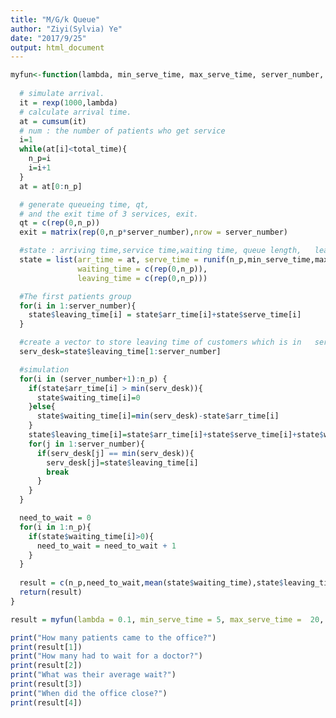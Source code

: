 ```yaml
---
title: "M/G/k Queue"
author: "Ziyi(Sylvia) Ye"
date: "2017/9/25"
output: html_document
---
```


```r
myfun<-function(lambda, min_serve_time, max_serve_time, server_number, total_time){
  
  # simulate arrival.
  it = rexp(1000,lambda)
  # calculate arrival time.
  at = cumsum(it)
  # num : the number of patients who get service
  i=1
  while(at[i]<total_time){
    n_p=i
    i=i+1
  }
  at = at[0:n_p]

  # generate queueing time, qt, 
  # and the exit time of 3 services, exit.
  qt = c(rep(0,n_p))
  exit = matrix(rep(0,n_p*server_number),nrow = server_number)

  #state : arriving time,service time,waiting time, queue length,   leaving time
  state = list(arr_time = at, serve_time = runif(n_p,min_serve_time,max_serve_time),
               waiting_time = c(rep(0,n_p)), 
               leaving_time = c(rep(0,n_p)))

  #The first patients group
  for(i in 1:server_number){
    state$leaving_time[i] = state$arr_time[i]+state$serve_time[i]
  }

  #create a vector to store leaving time of customers which is in   service
  serv_desk=state$leaving_time[1:server_number]

  #simulation
  for(i in (server_number+1):n_p) {
    if(state$arr_time[i] > min(serv_desk)){
      state$waiting_time[i]=0
    }else{
      state$waiting_time[i]=min(serv_desk)-state$arr_time[i]
    }
    state$leaving_time[i]=state$arr_time[i]+state$serve_time[i]+state$waiting_time[i]
    for(j in 1:server_number){
      if(serv_desk[j] == min(serv_desk)){
        serv_desk[j]=state$leaving_time[i]
        break
      }
    }
  }

  need_to_wait = 0
  for(i in 1:n_p){
    if(state$waiting_time[i]>0){
      need_to_wait = need_to_wait + 1
    }
  }
  
  result = c(n_p,need_to_wait,mean(state$waiting_time),state$leaving_time[n_p])
  return(result)
}

result = myfun(lambda = 0.1, min_serve_time = 5, max_serve_time =  20, server_number = 3, total_time = 420)

print("How many patients came to the office?")
print(result[1])
print("How many had to wait for a doctor?")
print(result[2])
print("What was their average wait?")
print(result[3])
print("When did the office close?")
print(result[4])
```

